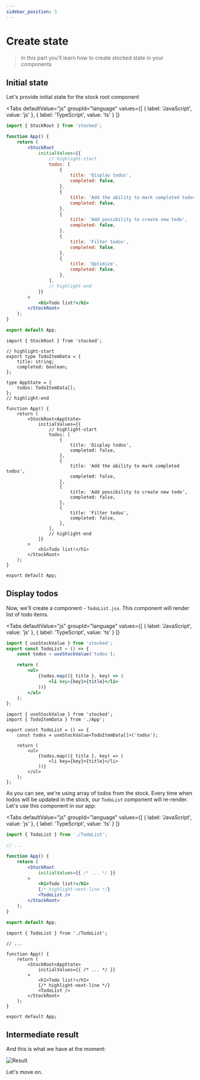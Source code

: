 ---
sidebar_position: 3
---

# Create state

> In this part you'll learn how to create stocked state in your components

## Initial state

Let's provide initial state for the stock root component


<Tabs
    defaultValue="js"
    groupId="language"
    values={[
        { label: 'JavaScript', value: 'js' },
        { label: 'TypeScript', value: 'ts' }
    ]}
>
<TabItem value="js">

```jsx title=./src/App.jsx
import { StockRoot } from 'stocked';

function App() {
    return (
        <StockRoot
            initialValues={{
                // highlight-start
                todos: [
                    {
                        title: 'Display todos',
                        completed: false,
                    },
                    {
                        title: 'Add the ability to mark completed todos',
                        completed: false,
                    },
                    {
                        title: 'Add possibility to create new todo',
                        completed: false,
                    },
                    {
                        title: 'Filter todos',
                        completed: false,
                    },
                    {
                        title: 'Optimize',
                        completed: false,
                    },
                ],
                // highlight-end
            }}
        >
            <h1>Todo list!</h1>
        </StockRoot>
    );
}

export default App;
```

</TabItem>
<TabItem value="ts">

```tsx title=./src/App.tsx
import { StockRoot } from 'stocked';

// highlight-start
export type TodoItemData = {
    title: string;
    completed: boolean;
};

type AppState = {
    todos: TodoItemData[];
};
// highlight-end

function App() {
    return (
        <StockRoot<AppState>
            initialValues={{
                // highlight-start
                todos: [
                    {
                        title: 'Display todos',
                        completed: false,
                    },
                    {
                        title: 'Add the ability to mark completed todos',
                        completed: false,
                    },
                    {
                        title: 'Add possibility to create new todo',
                        completed: false,
                    },
                    {
                        title: 'Filter todos',
                        completed: false,
                    },
                ],
                // highlight-end
            }}
        >
            <h1>Todo list!</h1>
        </StockRoot>
    );
}

export default App;
```

</TabItem>
</Tabs>

## Display todos

Now, we'll create a component - `TodoList.jsx`. This component will render list of todo items.

<Tabs
    defaultValue="js"
    groupId="language"
    values={[
        { label: 'JavaScript', value: 'js' },
        { label: 'TypeScript', value: 'ts' }
    ]}
>
<TabItem value="js">

```jsx title=./src/TodoList.jsx
import { useStockValue } from 'stocked';
export const TodoList = () => {
    const todos = useStockValue('todos');

    return (
        <ul>
            {todos.map(({ title }, key) => (
                <li key={key}>{title}</li>
            ))}
        </ul>
    );
};
```

</TabItem>
<TabItem value="ts">

```tsx title=./src/TodoList.tsx
import { useStockValue } from 'stocked';
import { TodoItemData } from './App';

export const TodoList = () => {
    const todos = useStockValue<TodoItemData[]>('todos');

    return (
        <ul>
            {todos.map(({ title }, key) => (
                <li key={key}>{title}</li>
            ))}
        </ul>
    );
};
```

</TabItem>
</Tabs>

As you can see, we're using array of todos from the stock. Every time when todos will be updated in the stock, our `TodoList` component will re-render. Let's use this component in our app:

<Tabs
    defaultValue="js"
    groupId="language"
    values={[
        { label: 'JavaScript', value: 'js' },
        { label: 'TypeScript', value: 'ts' }
    ]}
>
<TabItem value="js">

```jsx title=./src/App.jsx
import { TodoList } from './TodoList';

// ...

function App() {
    return (
        <StockRoot
            initialValues={{ /* ... */ }}
        >
            <h1>Todo list!</h1>
            {/* highlight-next-line */}
            <TodoList />
        </StockRoot>
    );
}

export default App;
```

</TabItem>
<TabItem value="ts">

```tsx title=./src/App.tsx
import { TodoList } from './TodoList';

// ...

function App() {
    return (
        <StockRoot<AppState>
            initialValues={{ /* ... */ }}
        >
            <h1>Todo list!</h1>
            {/* highlight-next-line */}
            <TodoList />
        </StockRoot>
    );
}

export default App;
```

</TabItem>
</Tabs>

## Intermediate result

And this is what we have at the moment:

<p align="center">

![Result](img/tutorial-create-state-result.jpg)

</p>

Let's move on.